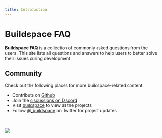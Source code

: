 ```yaml
---
title: Introduction
---
```


# Buildspace FAQ

**Buildspace FAQ** is a collection of commonly asked questions from the users. This site lists all questions and answers to help users to better solve their issues during development

## Community

Check out the following places for more buildspace-related content:

-   Contribute on [Github](https://github.com/helloitsm3/buildspace-faq)
-   Join the [discussions on Discord](https://discord.com/invite/buildspace)
-   Visit [buildspace](https://buildspace.so/) to view all the projects
-   Follow [@\_buildspace](https://twitter.com/_buildspace) on Twitter for project updates

<br />
<br />

<img src="https://i.imgur.com/7wYs7Mc.png" />
